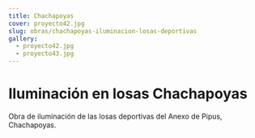 ```yaml
---
title: Chachapoyas
cover: proyecto42.jpg
slug: obras/chachapoyas-iluminacion-losas-deportivas
gallery:
  - proyecto42.jpg
  - proyecto43.jpg
---
```


# Iluminación en losas Chachapoyas

Obra de iluminación de las losas deportivas del Anexo de Pipus, Chachapoyas.
